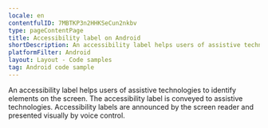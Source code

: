 ```yaml
---
locale: en
contentfulID: 7MBTKP3n2HHKSeCun2nkbv
type: pageContentPage
title: Accessibility label on Android
shortDescription: An accessibility label helps users of assistive technologies to identify elements on the screen.
platformFilter: Android
layout: Layout - Code samples
tag: Android code sample
---
```


An accessibility label helps users of assistive technologies to identify elements on the screen. The accessibility label is conveyed to assistive technologies. Accessibility labels are announced by the screen reader and presented visually by voice control.

<CodeSample id="accessibility-label" locale="en" platform="android"/>